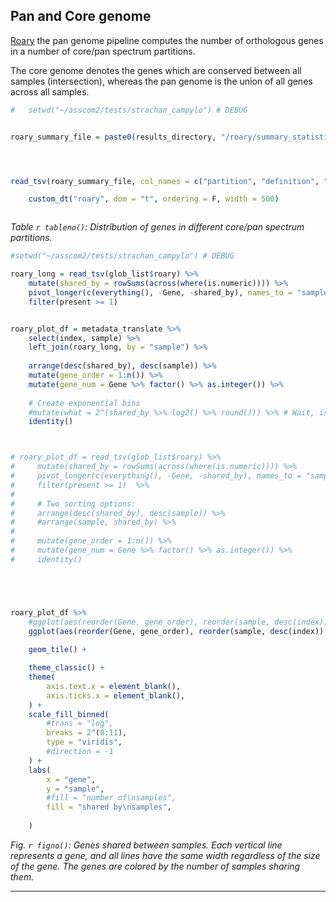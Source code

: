 


## Pan and Core genome

[Roary](https://sanger-pathogens.github.io/Roary/) the pan genome pipeline computes the number of orthologous genes in a number of core/pan spectrum partitions.

The core genome denotes the genes which are conserved between all samples (intersection), whereas the pan genome is the union of all genes across all samples.

```r

#   setwd("~/asscom2/tests/strachan_campylo") # DEBUG


roary_summary_file = paste0(results_directory, "/roary/summary_statistics.txt")




read_tsv(roary_summary_file, col_names = c("partition", "definition", "count")) %>% 

    custom_dt("roary", dom = "t", ordering = F, width = 500)



```

*Table `r tableno()`: Distribution of genes in different core/pan spectrum partitions.*

```r

#setwd("~/asscom2/tests/strachan_campylo") # DEBUG

roary_long = read_tsv(glob_list$roary) %>% 
    mutate(shared_by = rowSums(across(where(is.numeric)))) %>%
    pivot_longer(c(everything(), -Gene, -shared_by), names_to = "sample", values_to = "present") %>% 
    filter(present >= 1) 


roary_plot_df = metadata_translate %>% 
    select(index, sample) %>% 
    left_join(roary_long, by = "sample") %>% 
    
    arrange(desc(shared_by), desc(sample)) %>% 
    mutate(gene_order = 1:n()) %>% 
    mutate(gene_num = Gene %>% factor() %>% as.integer()) %>% 
    
    # Create exponential bins
    #mutate(what = 2^(shared_by %>% log2() %>% round())) %>% # Wait, isn't it easier to just color in a logarithmic fashion?
    identity()



# roary_plot_df = read_tsv(glob_list$roary) %>% 
#     mutate(shared_by = rowSums(across(where(is.numeric)))) %>%
#     pivot_longer(c(everything(), -Gene, -shared_by), names_to = "sample", values_to = "present") %>% 
#     filter(present >= 1)  %>%
# 
#     # Two sorting options:
#     arrange(desc(shared_by), desc(sample)) %>% 
#     #arrange(sample, shared_by) %>% 
# 
#     mutate(gene_order = 1:n()) %>% 
#     mutate(gene_num = Gene %>% factor() %>% as.integer()) %>% 
#     identity()





roary_plot_df %>%
    #ggplot(aes(reorder(Gene, gene_order), reorder(sample, desc(index)), fill = factor(shared_by))) +
    ggplot(aes(reorder(Gene, gene_order), reorder(sample, desc(index)), fill =  shared_by)) +
    
    geom_tile() +

    theme_classic() +
    theme(
        axis.text.x = element_blank(),
        axis.ticks.x = element_blank(),
    ) +
    scale_fill_binned(
        #trans = "log",
        breaks = 2^(0:11),
        type = "viridis",
        #direction = -1
    ) +
    labs(
        x = "gene",
        y = "sample",
        #fill = "number of\nsamples", 
        fill = "shared by\nsamples", 
        
    )

```

*Fig. `r figno()`: Genes shared between samples. Each vertical line represents a gene, and all lines have the same width regardless of the size of the gene. The genes are colored by the number of samples sharing them.*


---



